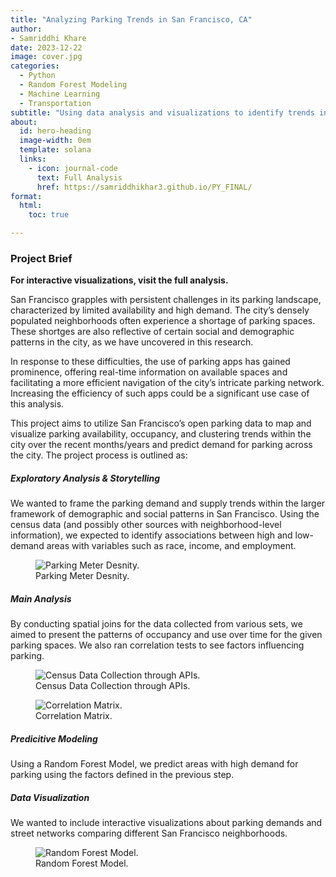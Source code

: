 ```yaml
---
title: "Analyzing Parking Trends in San Francisco, CA"
author:
- Samriddhi Khare
date: 2023-12-22
image: cover.jpg
categories:
  - Python
  - Random Forest Modeling
  - Machine Learning
  - Transportation
subtitle: "Using data analysis and visualizations to identify trends in parking supply and demand."
about:
  id: hero-heading
  image-width: 0em
  template: solana
  links:
    - icon: journal-code
      text: Full Analysis
      href: https://samriddhikhar3.github.io/PY_FINAL/
format:
  html:
    toc: true

---
```


### Project Brief

**For interactive visualizations, visit the full analysis.**

San Francisco grapples with persistent challenges in its parking landscape, characterized by limited availability and high demand. The city’s densely populated neighborhoods often experience a shortage of parking spaces. These shortges are also reflective of certain social and demographic patterns in the city, as we have uncovered in this research.

In response to these difficulties, the use of parking apps has gained prominence, offering real-time information on available spaces and facilitating a more efficient navigation of the city’s intricate parking network. Increasing the efficiency of such apps could be a significant use case of this analysis.

This project aims to utilize San Francisco’s open parking data to map and visualize parking availability, occupancy, and clustering trends within the city over the recent months/years and predict demand for parking across the city. The project process is outlined as: 

##### Exploratory Analysis & Storytelling 

We wanted to frame the parking demand and supply trends within the larger framework of demographic and social patterns in San Francisco. Using the census data (and possibly other sources with neighborhood-level information), we expected to identify associations between high and low-demand areas with variables such as race, income, and employment.

![Parking Meter Desnity.](2.jpeg)

##### Main Analysis 

By conducting spatial joins for the data collected from various sets, we aimed to present the patterns of occupancy and use over time for the given parking spaces. We also ran correlation tests to see factors influencing parking. 

![Census Data Collection through APIs.](3.jpeg)

![Correlation Matrix.](4.png)

##### Predicitive Modeling

 Using a Random Forest Model, we predict areas with high demand for parking using the factors defined in the previous step. 

##### Data Visualization 

We wanted to include interactive visualizations about parking demands and street networks comparing different San Francisco neighborhoods.

![Random Forest Model.](5.jpeg)



